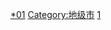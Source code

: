 {{Catnav|頁面分類|各種主題的頁面分類|依中国各省来作的分类|中国各省行政区划|安徽行政区划}}
{{Catnav|頁面分類|各種主題的頁面分類|依中国各省来作的分类|中国各省城市|安徽城市}}

[[Category:安徽行政区划|*01]]
[[Category:地级市|Category:地级市]]
[[Category:安徽城市|1]]